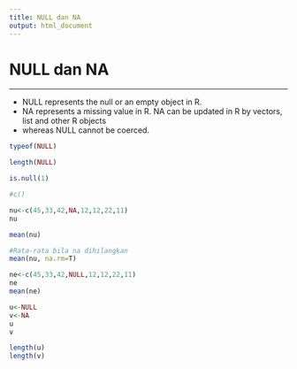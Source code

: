 ```yaml
---
title: NULL dan NA
output: html_document
---
```


# NULL dan NA
***
* NULL represents the null or an empty object in R. 
* NA represents a missing value in R. NA can be updated in R by vectors, list and other R objects 
* whereas NULL cannot be coerced.

```r
typeof(NULL)
```

```r
length(NULL)
```

```r
is.null(1)
```

```r
#c()
```

```r
nu<-c(45,33,42,NA,12,12,22,11)
nu
```

```r
mean(nu)
```

```r
#Rata-rata bila na dihilangkan
mean(nu, na.rm=T)
```

```r
ne<-c(45,33,42,NULL,12,12,22,11)
ne
mean(ne)
```

```r
u<-NULL
v<-NA
u
v
```

```r
length(u)
length(v)
```

